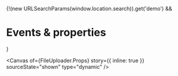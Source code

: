 
<Meta of={FileUploader} name="Events & properties" />

{!(new URLSearchParams(window.location.search)).get('demo') && <h1>Events & properties</h1>}

<Canvas
  of={FileUploader.Props}
  story={{ inline: true }}
  sourceState="shown"
  type="dynamic"
/>

<Controls of={FileUploader.Props} sort="requiredFirst" />

